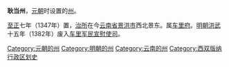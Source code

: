 '''耿当州'''，[[元朝|元朝]]时设置的[[州|州]]。

[[至正|至正]]七年（1347年）置，[[治所|治所]]在今[[云南省|云南省]][[景洪市|景洪市]]西北景东。属[[车里府|车里府]]。[[明朝|明朝]][[洪武|洪武]]十五年（1382年）废入[[车里军民宣慰使司|车里军民宣慰使司]]。

{{元朝云南行政区划}}
{{云南行政区划小作品}}
{{DEFAULTSORT:G}}
[[Category:元朝的州|Category:元朝的州]]
[[Category:明朝的州|Category:明朝的州]]
[[Category:云南的州|Category:云南的州]]
[[Category:西双版纳行政区划史|Category:西双版纳行政区划史]]